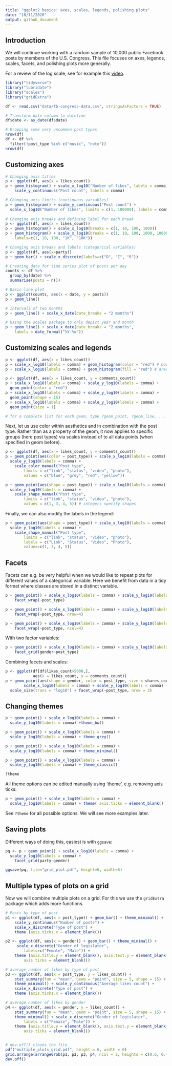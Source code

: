 ```yaml
---
title: "ggplot2 basics: axes, scales, legends, polishing plots"
date: "16/11/2020"
output: github_document
---
```


## Introduction

We will continue working with a random sample of 10,000 public Facebook posts by members of the U.S. Congress. This file focuses on axes, legends, scales, facets, and polishing plots more generally.

For a review of the log scale, see for example this [video](https://www.youtube.com/watch?v=sBhEi4L91Sg).

```r
library("tidyverse")
library("lubridate")
library("scales")
library("gridExtra")
```

```r
df <- read.csv("data/fb-congress-data.csv", stringsAsFactors = TRUE)

# Transform date column to datetime
df$date <- as_date(df$date)

# Dropping some very uncommon post types
nrow(df)
df <- df %>%
  filter(!post_type %in% c("music", "note"))
nrow(df)
```

## Customizing axes

```r

# Changing axis titles
p <- ggplot(df, aes(x = likes_count))
p + geom_histogram() + scale_x_log10("Number of likes", labels = comma) +
    scale_y_continuous("Post count", labels = comma)

# Changing axis limits (continuous variables)
p + geom_histogram() + scale_y_continuous("Post count") +
  scale_x_log10("Number of likes", limits = c(1, 100000), labels = comma)
    
# Changing axis breaks and defining label for each break
p <- ggplot(df, aes(x = likes_count))
p + geom_histogram() + scale_x_log10(breaks = c(1, 10, 100, 1000))
p + geom_histogram() + scale_x_log10(breaks = c(1, 10, 100, 1000, 10000),
    labels=c(1, 10, 100, "1K", "10K"))

# Changing axis breaks and labels (categorical variables)
p <- ggplot(df, aes(x=party))
p + geom_bar() + scale_x_discrete(labels=c("D", "I", "R"))

# Creating data for time series plot of posts per day
counts <- df %>%
  group_by(date) %>% 
  summarise(posts = n())

# Basic line plot
p <- ggplot(counts, aes(x = date, y = posts))
p + geom_line()

# Intervals of two months
p + geom_line() + scale_x_date(date_breaks = "2 months")

# Using the scales package to only depict year and month
p + geom_line() + scale_x_date(date_breaks = "2 months", 
    labels = date_format("%Y-%m"))
```

## Customizing scales and legends

```r
p <- ggplot(df, aes(x = likes_count))
p + scale_x_log10(labels = comma) + geom_histogram(color = "red") # border of geoms
p + scale_x_log10(labels = comma) + geom_histogram(fill = "red") # area of geoms

p <- ggplot(df, aes(x = likes_count, y = comments_count))
p + scale_x_log10(labels = comma) + scale_y_log10(labels = comma) +
  geom_point(color = "red")
p + scale_x_log10(labels = comma) + scale_y_log10(labels = comma) +
  geom_point(shape = 15)
p + scale_x_log10(labels = comma) + scale_y_log10(labels = comma) +
  geom_point(size = 1)

# for a complete list for each geom, type ?geom_point, ?geom_line, ...
```

Next, let us use color within aesthetics and in combination with the post type. Rather than as a property of the geom, it now applies to specific groups (here post types) via scales  instead of to all data points (when specified in geom before).

```r
p <- ggplot(df, aes(x = likes_count, y = comments_count))
p + geom_point(aes(color = post_type)) + scale_x_log10(labels = comma) +
  scale_y_log10(labels = comma) +
    scale_color_manual("Post type",
        limits = c("link", "status", "video", "photo"),
        values = c("blue", "grey", "red", "yellow"))

p + geom_point(aes(shape = post_type)) + scale_x_log10(labels = comma) +
  scale_y_log10(labels = comma) +
    scale_shape_manual("Post type",
        limits = c("link", "status", "video", "photo"),
        values = c(1, 3, 4, 5)) # integers specify shapes
```

Finally, we can also modify the labels in the legend:

```r
p + geom_point(aes(shape = post_type)) + scale_x_log10(labels = comma) +
  scale_y_log10(labels = comma) +
    scale_shape_manual("Post type",
        limits = c("link", "status", "video", "photo"),
        labels = c("Link", "Status", "Video", "Photo"),
        values=c(1, 3, 4, 5))
```

## Facets

Facets can e.g. be very helpful when we would like to repeat plots for different values of a categorical variable. Here we benefit from data in a tidy format where classes are stored in a distinct variable.

```r
p + geom_point() + scale_x_log10(labels = comma) + scale_y_log10(labels = comma) +
    facet_wrap(~post_type)

p + geom_point() + scale_x_log10(labels = comma) + scale_y_log10(labels = comma) +
    facet_wrap(~post_type, nrow=4)

p + geom_point() + scale_x_log10(labels = comma) + scale_y_log10(labels = comma) +
    facet_wrap(~post_type, ncol=4)
```

With two factor variables:

```r
p + geom_point() + scale_x_log10(labels = comma) + scale_y_log10(labels = comma) +
    facet_grid(gender~post_type)
```

Combining facets and scales:

```r
p <- ggplot(df[df$likes_count>5000,], 
            aes(x = likes_count, y = comments_count))
p + geom_point(aes(shape = gender, color = post_type, size = shares_count)) + 
        scale_x_log10(labels = comma) + scale_y_log10(labels = comma) +
  scale_size(trans = "log10") + facet_wrap(~post_type, nrow = 2)  
```


## Changing themes

```r
p + geom_point() + scale_x_log10(labels = comma) +
  scale_y_log10(labels = comma) +theme_bw()

p + geom_point() + scale_x_log10(labels = comma) +
  scale_y_log10(labels = comma) + theme_grey()

p + geom_point() + scale_x_log10(labels = comma) +
  scale_y_log10(labels = comma) + theme_minimal()

p + geom_point() + scale_x_log10(labels = comma) +
  scale_y_log10(labels = comma) + theme_classic()

?theme
```

All theme options can be edited manually using 'theme', e.g. removing axis ticks:

```r
p + geom_point() + scale_x_log10(labels = comma) +
  scale_y_log10(labels = comma) + theme( axis.ticks = element_blank() )
```

See `?theme` for all possible options. We will see more examples later.

## Saving plots

Different ways of doing this, easiest is with `ggsave`:

```r
pq <- p + geom_point() + scale_x_log10(labels = comma) +
  scale_y_log10(labels = comma) +
    facet_grid(party~gender)

ggsave(pq, file="grid_plot.pdf", height=6, width=6)
```

## Multiple types of plots on a grid

Now we will combine multiple plots on a grid. For this we use the `gridExtra` package which adds more functions.

```r
# Posts by type of post
p1 <- ggplot(df, aes(x = post_type)) + geom_bar() + theme_minimal() +
    scale_y_continuous("Number of posts") + 
    scale_x_discrete("Type of post") +
    theme (axis.ticks.x = element_blank())

p2 <- ggplot(df, aes(x = gender)) + geom_bar() + theme_minimal() +
     scale_x_discrete("Gender of legislator", 
        labels=c("Female", "Male")) +   
    theme (axis.title.y = element_blank(), axis.text.y = element_blank(),
        axis.ticks = element_blank())

# average number of likes by type of post
p3 <- ggplot(df, aes(x = post_type, y = likes_count)) + 
    stat_summary(fun = "mean", geom = "point", size = 5, shape = 15) +
    theme_minimal() + scale_y_continuous("Average likes count") +
    scale_x_discrete("Type of post") +
    theme (axis.ticks.x = element_blank()) 

# average number of likes by gender
p4 <- ggplot(df, aes(x = gender, y = likes_count)) + 
    stat_summary(fun = "mean", geom = "point", size = 5, shape = 15) +
    theme_minimal() + scale_x_discrete("Gender of legislator", 
        labels = c("Female", "Male")) +   
    theme (axis.title.y = element_blank(), axis.text.y = element_blank(),
        axis.ticks = element_blank())


# dev.off() closes the file
pdf("multiple_plots_grid.pdf", height = 6, width = 6)
grid.arrange(arrangeGrob(p1, p2, p3, p4, ncol = 2, heights = c(0.6, 0.4)))
dev.off()
```
